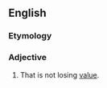 ==English==

===Etymology===
{{prefix|en|non|depreciating}}

===Adjective===
{{en-adj}}

# {{lb|en|of an asset}} That is not losing [[value]].